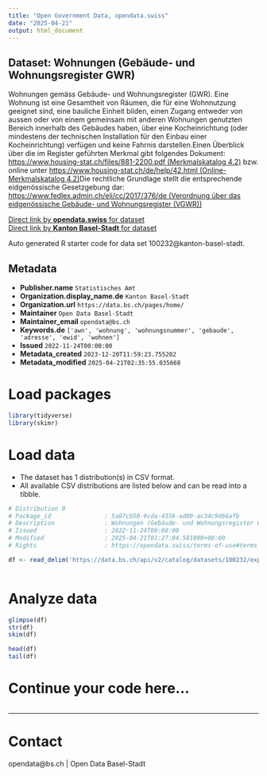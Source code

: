 ```yaml
---
title: "Open Government Data, opendata.swiss"
date: "2025-04-21"
output: html_document
---
```


## Dataset: Wohnungen (Gebäude- und Wohnungsregister GWR)

Wohnungen gemäss Gebäude- und Wohnungsregister (GWR). Eine Wohnung ist eine Gesamtheit von Räumen, die für eine Wohnnutzung geeignet sind, eine bauliche Einheit bilden, einen Zugang entweder von aussen oder von einem gemeinsam mit anderen Wohnungen genutzten Bereich innerhalb des Gebäudes haben, über eine Kocheinrichtung (oder mindestens der technischen Installation für den Einbau einer Kocheinrichtung) verfügen und keine Fahrnis darstellen.Einen Überblick über die im Register geführten Merkmal gibt folgendes Dokument: [https://www.housing-stat.ch/files/881-2200.pdf (Merkmalskatalog 4.2)](https://www.housing-stat.ch/files/881-2200.pdf) bzw. online unter [https://www.housing-stat.ch/de/help/42.html (Online-Merkmalskatalog 4.2)](https://www.housing-stat.ch/de/help/42.html)Die rechtliche Grundlage stellt die entsprechende eidgenössische Gesetzgebung dar: [https://www.fedlex.admin.ch/eli/cc/2017/376/de (Verordnung über das eidgenössische Gebäude- und Wohnungsregister (VGWR))](https://www.fedlex.admin.ch/eli/cc/2017/376/de)

[Direct link by **opendata.swiss** for dataset](https://opendata.swiss/de/dataset/wohnungen-gebaude-und-wohnungsregister-gwr)<br>
[Direct link by **Kanton Basel-Stadt** for dataset](https://data.bs.ch/explore/dataset/100232/)

Auto generated R starter code for data set 100232@kanton-basel-stadt.

## Metadata

- **Publisher.name** `Statistisches Amt`
- **Organization.display_name.de** `Kanton Basel-Stadt`
- **Organization.url** `https://data.bs.ch/pages/home/`
- **Maintainer** `Open Data Basel-Stadt`
- **Maintainer_email** `opendata@bs.ch`
- **Keywords.de** `['awn', 'wohnung', 'wohnungsnummer', 'gebaude', 'adresse', 'ewid', 'wohnen']`
- **Issued** `2022-11-24T00:00:00`
- **Metadata_created** `2023-12-20T11:59:23.755202`
- **Metadata_modified** `2025-04-21T02:35:55.035668`


# Load packages

```r

library(tidyverse)
library(skimr)

```

# Load data

-   The dataset has 1 distribution(s) in CSV format.
-   All available CSV distributions are listed below and can be read into a tibble.

```r

# Distribution 0
# Package_id               : 5a87cb50-9cda-4356-ad09-ac34c9d66afb
# Description              : Wohnungen (Gebäude- und Wohnungsregister GWR) (csv)
# Issued                   : 2022-11-24T00:00:00
# Modified                 : 2025-04-21T01:27:04.581000+00:00
# Rights                   : https://opendata.swiss/terms-of-use#terms_by

df <- read_delim('https://data.bs.ch/api/v2/catalog/datasets/100232/exports/csv?use_labels=true')



```

# Analyze data

```r

glimpse(df)
str(df)
skim(df)

head(df)
tail(df)

```

# Continue your code here...

```r

```

------------------------------------------------------------------------

# Contact

opendata@bs.ch | Open Data Basel-Stadt
